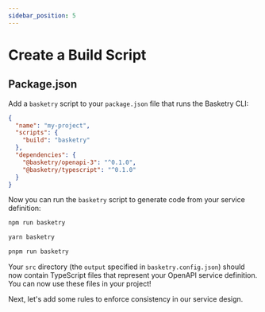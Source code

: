 ```yaml
---
sidebar_position: 5
---
```



# Create a Build Script

## Package.json

Add a `basketry` script to your `package.json` file that runs the Basketry CLI:

```json title="package.json"
{
  "name": "my-project",
  "scripts": {
    "build": "basketry"
  },
  "dependencies": {
    "@basketry/openapi-3": "^0.1.0",
    "@basketry/typescript": "^0.1.0"
  }
}
```

Now you can run the `basketry` script to generate code from your service definition:

<Tabs groupId="package-manager">
  <TabItem value="npm" label="npm" default>

```sh
npm run basketry
```

  </TabItem>
  <TabItem value="yarn" label="yarn">

```sh
yarn basketry
```

  </TabItem>
  <TabItem value="pnpm" label="pnpm">

```sh
pnpm run basketry
```

  </TabItem>
</Tabs>

Your `src` directory (the `output` specified in `basketry.config.json`) should now contain TypeScript files that represent your OpenAPI service definition. You can now use these files in your project!

Next, let's add some rules to enforce consistency in our service design.
